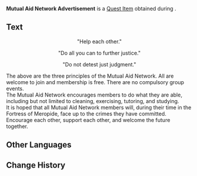 {{Item Infobox
|id           = 120640
|image        = Item Mutual Aid Network Advertisement.png
|type         = Quest Items
|description  = A pamphlet given out by a very enthusiastic member of the [[Mutual Aid Network]]. It contains the basic principles of the Network. The logo on the cover looks a bit familiar...
|source1      = [[In a New Light]]
|quest        = In a New Light
}}
'''Mutual Aid Network Advertisement''' is a [[Quest Item]] obtained during {{Quest|In a New Light}}.

==Text==
<center>"Help each other."</center><!--
--><center>"Do all you can to further justice."</center><!--
--><center>"Do not detest just judgment."</center><!--
-->The above are the three principles of the Mutual Aid Network. All are welcome to join and membership is free. There are no compulsory group events.<br><!--
-->The Mutual Aid Network encourages members to do what they are able, including but not limited to cleaning, exercising, tutoring, and studying.<br><!--
-->It is hoped that all Mutual Aid Network members will, during their time in the Fortress of Meropide, face up to the crimes they have committed. Encourage each other, support each other, and welcome the future together.

==Other Languages==
{{Other Languages
|en      = Mutual Aid Network Advertisement
|zhs     = 互助会宣传册
|zhs_rm  = 
|zht     = 互助會宣傳冊
|zht_rm  = 
|zh_tl   = 
|ja      = 助け合いの会のパンフレット
|ja_rm   = Tasukeai no Kai no Panfuretto
|ja_tl   = Mutual Aid Society Pamphlet
|ko      = 협력회 홍보 책자
|ko_rm   = 
|ko_tl   = 
|es      = Panfleto de la Red de Ayuda Mutua
|es_tl   = Mutual Help Network Pamphlet
|fr      = Publicité du Réseau d'entraide
|fr_tl   = Support Network Advertisement
|ru      = Брошюра Группы взаимопомощи
|ru_tl   = 
|th      = หนังสือโปรโมตของสมาคมเกื้อกูล
|th_rm   = 
|th_tl   = 
|vi      = Sổ Tay Tuyên Truyền Của Hội Tương Trợ
|vi_tl   = 
|de      = Werbematerial der Gesellschaft für gegenseitige Hilfe
|de_tl   = Society for Mutual Aid Advertisement Material
|id      = Iklan Jaringan Gotong Royong
|id_tl   = Mutual Aid Network Advertisement
|pt      = Propaganda da Rede de Ajuda Mútua
|pt_tl   = 
|tr      = Karşılıklı Yardımlaşma Derneği Tanıtım Kitapçığı
|tr_tl   = 
|it      = Pubblicità della Rete di mutuo soccorso
|it_tl   = 
}}

==Change History==
{{Change History|4.1}}